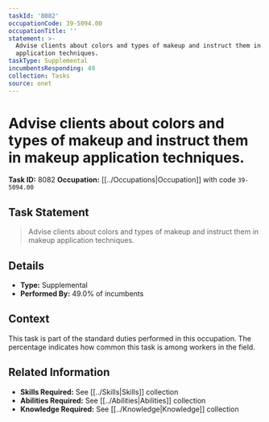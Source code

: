```yaml
---
taskId: '8082'
occupationCode: 39-5094.00
occupationTitle: ''
statement: >-
  Advise clients about colors and types of makeup and instruct them in makeup
  application techniques.
taskType: Supplemental
incumbentsResponding: 49
collection: Tasks
source: onet
---
```

# Advise clients about colors and types of makeup and instruct them in makeup application techniques.

**Task ID:** 8082
**Occupation:** [[../Occupations|Occupation]] with code `39-5094.00`

## Task Statement

> Advise clients about colors and types of makeup and instruct them in makeup application techniques.

## Details

- **Type:** Supplemental
- **Performed By:** 49.0% of incumbents

## Context

This task is part of the standard duties performed in this occupation. The percentage indicates how common this task is among workers in the field.

## Related Information

- **Skills Required:** See [[../Skills|Skills]] collection
- **Abilities Required:** See [[../Abilities|Abilities]] collection
- **Knowledge Required:** See [[../Knowledge|Knowledge]] collection
